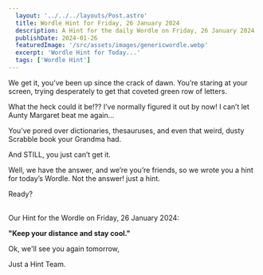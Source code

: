 ```yaml
---
  layout: '../../../layouts/Post.astro'
  title: Wordle Hint for Friday, 26 January 2024
  description: A Hint for the daily Wordle on Friday, 26 January 2024
  publishDate: 2024-01-26
  featuredImage: '/src/assets/images/genericwordle.webp'
  excerpt: 'Wordle Hint for Today...'
  tags: ['Wordle Hint']
---
```


  We get it, you’ve been up since the crack of dawn. You’re staring at your screen, trying desperately to get that coveted green row of letters. 

  What the heck could it be!??
  I’ve normally figured it out by now!
  I can’t let Aunty Margaret beat me again… 

  You’ve pored over dictionaries, thesauruses, and even that weird, dusty Scrabble book your Grandma had.

  And STILL, you just can’t get it. 

  Well, we have the answer, and we’re you’re friends, so we wrote you a hint for today’s Wordle.
  Not the answer! just a hint. 

  Ready?<br /><br />

  Our Hint for the Wordle on Friday, 26 January 2024:

  **"Keep your distance and stay cool."**

  Ok, we'll see you again tomorrow, 

  Just a Hint Team.
  